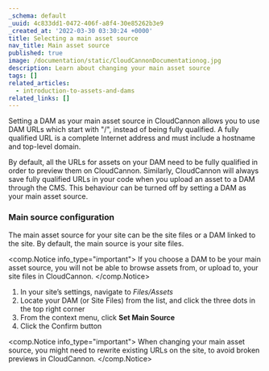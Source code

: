 ```yaml
---
_schema: default
_uuid: 4c833dd1-0472-406f-a8f4-30e85262b3e9
_created_at: '2022-03-30 03:30:24 +0000'
title: Selecting a main asset source
nav_title: Main asset source
published: true
image: /documentation/static/CloudCannonDocumentationog.jpg
description: Learn about changing your main asset source
tags: []
related_articles:
  - introduction-to-assets-and-dams
related_links: []
---
```

Setting a DAM as your main asset source in CloudCannon allows you to use DAM URLs which start with "/", instead of being fully qualified. A fully qualified URL is a complete Internet address and must include a hostname and top-level domain. 

By default, all the URLs for assets on your DAM need to be fully qualified in order to preview them on CloudCannon. Similarly, CloudCannon will always save fully qualified URLs in your code when you upload an asset to a DAM through the CMS. This behaviour can be turned off by setting a DAM as your main asset source.


### Main source configuration

The main asset source for your site can be the site files or a DAM linked to the site. By default, the main source is your site files.

<comp.Notice info_type="important">
  If you choose a DAM to be your main asset source, you will not be able to browse assets from, or upload to, your site files in CloudCannon.
</comp.Notice>

1. In your site’s settings, navigate to *Files/Assets*
2. Locate your DAM (or Site Files) from the list, and click the three dots in the top right corner
3. From the context menu, click **Set Main Source**
4. Click the Confirm button

<comp.Notice info_type="important">
  When changing your main asset source, you might need to rewrite existing URLs on the site, to avoid broken previews in CloudCannon.
</comp.Notice>